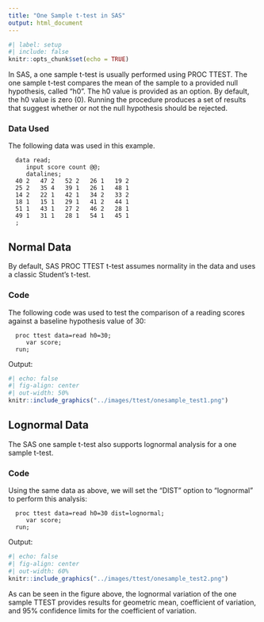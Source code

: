 ```yaml
---
title: "One Sample t-test in SAS"
output: html_document
---
```


```r
#| label: setup
#| include: false
knitr::opts_chunk$set(echo = TRUE)
```

In SAS, a one sample t-test is usually performed using PROC TTEST. The one sample t-test compares the mean of the sample to a provided null hypothesis, called "h0". The h0 value is provided as an option. By default, the h0 value is zero (0). Running the procedure produces a set of results that suggest whether or not the null hypothesis should be rejected.

### Data Used

The following data was used in this example.

```         
  data read;
     input score count @@;
     datalines;
  40 2   47 2   52 2   26 1   19 2
  25 2   35 4   39 1   26 1   48 1
  14 2   22 1   42 1   34 2   33 2
  18 1   15 1   29 1   41 2   44 1
  51 1   43 1   27 2   46 2   28 1
  49 1   31 1   28 1   54 1   45 1
  ;
```

## Normal Data {#normal}

By default, SAS PROC TTEST t-test assumes normality in the data and uses a classic Student's t-test.

### Code

The following code was used to test the comparison of a reading scores against a baseline hypothesis value of 30:

```         
  proc ttest data=read h0=30;
     var score;
  run;
```

Output:

```r
#| echo: false
#| fig-align: center
#| out-width: 50%
knitr::include_graphics("../images/ttest/onesample_test1.png")
```

## Lognormal Data {#lognormal}

The SAS one sample t-test also supports lognormal analysis for a one sample t-test.

### Code

Using the same data as above, we will set the "DIST" option to "lognormal" to perform this analysis:

```         
  proc ttest data=read h0=30 dist=lognormal;
     var score;
  run;
```

Output:

```r
#| echo: false
#| fig-align: center
#| out-width: 60%
knitr::include_graphics("../images/ttest/onesample_test2.png")
```

As can be seen in the figure above, the lognormal variation of the one sample TTEST provides results for geometric mean, coefficient of variation, and 95% confidence limits for the coefficient of variation.
